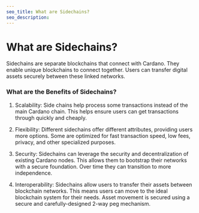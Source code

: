 ```yaml
---
seo_title: What are Sidechains?
seo_description:
---
```


# What are Sidechains?

Sidechains are separate blockchains that connect with Cardano. They enable unique blockchains to connect together. Users can transfer digital assets securely between these linked networks.  

### What are the Benefits of Sidechains?

1. Scalability: Side chains help process some transactions instead of the main Cardano chain. This helps ensure users can get transactions through quickly and cheaply.

2. Flexibility: Different sidechains offer different attributes, providing users more options. Some are optimized for fast transaction speed, low fees, privacy, and other specialized purposes. 

3. Security: Sidechains can leverage the security and decentralization of existing Cardano nodes. This allows them to bootstrap their networks with a secure foundation. Over time they can transition to more independence. 

4. Interoperability: Sidechains allow users to transfer their assets between blockchain networks. This means users can move to the ideal blockchain system for their needs. Asset movement is secured using a secure and carefully-designed 2-way peg mechanism.

